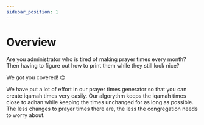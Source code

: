 ```yaml
---
sidebar_position: 1
---
```


# Overview

Are you administrator who is tired of making prayer times every month? Then having to figure out how to print them while they still look nice?

We got you covered! 😊

We have put a lot of effort in our prayer times generator so that you can create iqamah times very easily.
Our algorythm keeps the iqamah times close to adhan while keeping the times unchanged for as long as possible.
The less changes to prayer times there are, the less the congregation needs to worry about.
